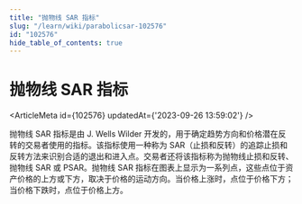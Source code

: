 ```yaml
---
title: "抛物线 SAR 指标"
slug: "/learn/wiki/parabolicsar-102576"
id: "102576"
hide_table_of_contents: true
---
```



# 抛物线 SAR 指标

<ArticleMeta id={102576} updatedAt={'2023-09-26 13:59:02'} />
<div className='border-solid border-b border-t-0 my-4 border-[var(--ifm-color-gray-300)]' />

抛物线 SAR 指标是由 J. Wells Wilder 开发的，用于确定趋势方向和价格潜在反转的交易者使用的指标。该指标使用一种称为 SAR（止损和反转）的追踪止损和反转方法来识别合适的退出和进入点。交易者还将该指标称为抛物线止损和反转、抛物线 SAR 或 PSAR。抛物线 SAR 指标在图表上显示为一系列点，这些点位于资产价格的上方或下方，取决于价格的运动方向。当价格上涨时，点位于价格下方；当价格下跌时，点位于价格上方。
